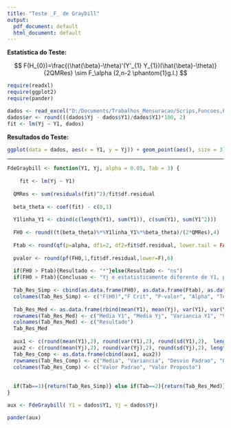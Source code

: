 ```yaml
---
title: "Teste _F_ de Graybill"
output:
  pdf_document: default
  html_document: default
---
```


**Estatística do Teste:**

$$ F(H_{0})=\frac{(\hat{\beta}-\theta)'(Y'_{1} Y_{1})(\hat{\beta}-\theta)}{2QMRes}  \sim F_\alpha (2,n-2 \phantom{1}g.l.) $$


```r

require(readxl)
require(ggplot2)
require(pander)

dados <- read_excel("D:/Documents/Trabalhos_Mensuracao/Scrips,Funcoes,Planilhas_automaticas/Graybill_R/graybill_dados.xlsx", sheet = "graybill")
dados$er <- round(((dados$Yj - dados$Y1)/dados$Y1)*100, 2)
fit <- lm(Yj ~ Y1, dados)

```

**Resultados do Teste:**

```r

ggplot(data = dados, aes(x = Y1, y = Yj)) + geom_point(aes(), size = 3) + labs(x="Valor Padrão", y="Valor Proposto", title = "Comparação \n (Método proposto e alternativo)") + geom_smooth(method="lm", colour="red") + theme(axis.title=element_text(size=12, face= "bold" ), plot.title=element_text(size=14,face="bold") ) + coord_cartesian(xlim = c(0, max(dados$Y1 + 0.3)), ylim = c(0, max(dados$Yj + 0.3)))

```

***

```r

FdeGraybill <- function(Y1, Yj, alpha = 0.05, Tab = 3) {
  
    fit <- lm(Yj ~ Y1)
  
  QMRes <- sum(residuals(fit)^2)/fit$df.residual
  
  beta_theta <- coef(fit) - c(0,1)
  
  Y1linha_Y1 <- cbind(c(length(Y1), sum(Y1)), c(sum(Y1), sum(Y1^2)))
  
  FH0 <- round((t(beta_theta)%*%Y1linha_Y1%*%beta_theta)/(2*QMRes),4)
  
  Ftab <- round(qf(p=alpha, df1=2, df2=fit$df.residual, lower.tail = FALSE),4)
  
  pvalor <- round(pf(FH0,1,fit$df.residual,lower=F),6)
  
  if(FH0 > Ftab){Resultado <- "*"}else(Resultado <- "ns")
  if(FH0 > Ftab){Conclusao <- "Yj e estatisticamente diferente de Y1, para o alpha estabelecido"}else{Conclusao <- "Yj e estatisticamente igual a Y1, para o alpha estabelecido"}
  
  Tab_Res_Simp <- cbind(as.data.frame(FH0), as.data.frame(Ftab), as.data.frame(pvalor), as.data.frame(alpha),Resultado)
  colnames(Tab_Res_Simp) <- c("F(H0)","F Crit", "P-valor", "Alpha", "Teste")
  
  Tab_Res_Med <- as.data.frame(rbind(mean(Y1), mean(Yj), var(Y1), var(Yj), sd(Y1), sd(Yj), length(Y1), 2, fit$df.residual, Ftab, FH0, alpha, pvalor))
  rownames(Tab_Res_Med) <- c("Media Y1", "Media Yj", "Variancia Y1", "Variancia Yj", "Desvio Padrao Y1", "Desvio Padrao Yj", "Observacoes", "g.l 1", "g.l 2", "Ftab", "F(H0)", "alpha",  "p valor")
  colnames(Tab_Res_Med) <- c("Resultado")
  Tab_Res_Med
  
  aux1 <- c(round(mean(Y1),2), round(var(Y1),2), round(sd(Y1),2),  length(Y1), 2, Ftab, FH0, alpha, pvalor, Resultado, Conclusao)
  aux2 <- c(round(mean(Yj),2), round(var(Yj),2), round(sd(Yj),2), length(Yj), fit$df.residual, " ", " ", " ", " ", " ", " ")
  Tab_Res_Comp <- as.data.frame(cbind(aux1, aux2))
  rownames(Tab_Res_Comp) <- c("Media", "Variancia", "Desvio Padrao", "Observacoes", "g.l.", "F Critico", "F H0", "Alpha", "P-valor",  "Teste", "Conclusao")
  colnames(Tab_Res_Comp) <- c("Valor Padrao", "Valor Proposto")
  
  
  if(Tab==1){return(Tab_Res_Simp)} else if(Tab==2){return(Tab_Res_Med)}else(return(Tab_Res_Comp))
}

aux <- FdeGraybill( Y1 = dados$Y1, Yj = dados$Yj)

pander(aux)

```

